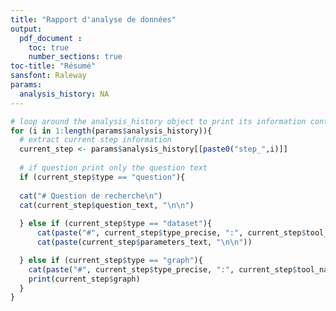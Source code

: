```yaml
---
title: "Rapport d'analyse de données"
output: 
  pdf_document :
    toc: true
    number_sections: true
toc-title: "Résumé"
sansfont: Raleway
params:
  analysis_history: NA
---
```



```r

# loop around the analysis_history object to print its information content
for (i in 1:length(params$analysis_history)){
  # extract current step information
  current_step <- params$analysis_history[[paste0("step_",i)]]
  
  # if question print only the question text
  if (current_step$type == "question"){
  
  cat("# Question de recherche\n")
  cat(current_step$question_text, "\n\n")
  
  } else if (current_step$type == "dataset"){
      cat(paste("#", current_step$type_precise, ":", current_step$tool_name, "\n"))
      cat(paste(current_step$parameters_text, "\n\n"))

  } else if (current_step$type == "graph"){
    cat(paste("#", current_step$type_precise, ":", current_step$tool_name, "\n\n"))
    print(current_step$graph)
  }
}
```
